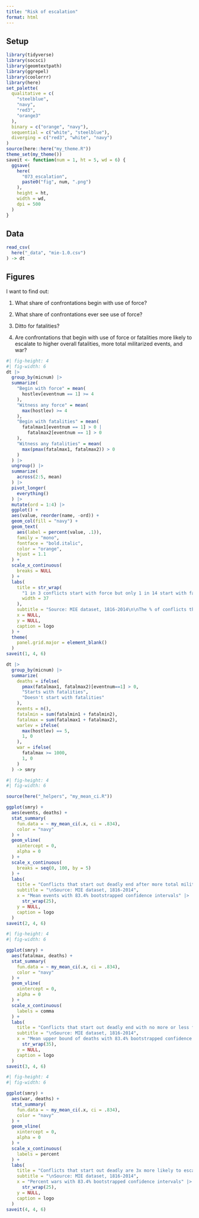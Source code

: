 ```yaml
---
title: "Risk of escalation"
format: html
---
```


## Setup

```r
library(tidyverse)
library(socsci)
library(geomtextpath)
library(ggrepel)
library(coolorrr)
library(here)
set_palette(
  qualitative = c(
    "steelblue",
    "navy",
    "red3",
    "orange3"
  ),
  binary = c("orange", "navy"),
  sequential = c("white", "steelblue"),
  diverging = c("red3", "white", "navy")
)
source(here::here("my_theme.R"))
theme_set(my_theme())
saveit <- function(num = 1, ht = 5, wd = 6) {
  ggsave(
    here(
      "073_escalation",
      paste0("fig", num, ".png")
    ),
    height = ht,
    width = wd,
    dpi = 500
  )
}
```


## Data

```r
read_csv(
  here("_data", "mie-1.0.csv")
) -> dt
```


## Figures

I want to find out:

1. What share of confrontations begin with use of force?

2. What share of confrontations ever see use of force?

3. Ditto for fatalities?

4. Are confrontations that begin with use of force or fatalities more likely to escalate to higher overall fatalities, more total militarized events, and war?


```r
#| fig-height: 4
#| fig-width: 6
dt |>
  group_by(micnum) |>
  summarize(
    "Begin with force" = mean(
      hostlev[eventnum == 1] >= 4
    ),
    "Witness any force" = mean(
      max(hostlev) >= 4
    ),
    "Begin with fatalities" = mean(
      fatalmax1[eventnum == 1] > 0 |
        fatalmax2[eventnum == 1] > 0
    ),
    "Witness any fatalities" = mean(
      max(pmax(fatalmax1, fatalmax2)) > 0
    )
  ) |>
  ungroup() |>
  summarize(
    across(2:5, mean)
  ) |>
  pivot_longer(
    everything()
  ) |>
  mutate(ord = 1:4) |>
  ggplot() +
  aes(value, reorder(name, -ord)) +
  geom_col(fill = "navy") +
  geom_text(
    aes(label = percent(value, .1)),
    family = "mono",
    fontface = "bold.italic",
    color = "orange",
    hjust = 1.1
  ) +
  scale_x_continuous(
    breaks = NULL
  ) +
  labs(
    title = str_wrap(
      "1 in 3 conflicts start with force but only 1 in 14 start with fatalities",
      width = 37
    ),
    subtitle = "Source: MIE dataset, 1816-2014\n\nThe % of conflicts that...",
    x = NULL,
    y = NULL,
    caption = logo
  ) +
  theme(
    panel.grid.major = element_blank()
  )
saveit(1, 4, 6)
``` 


```r
dt |>
  group_by(micnum) |>
  summarize(
    deaths = ifelse(
      pmax(fatalmax1, fatalmax2)[eventnum==1] > 0,
      "Starts with fatalities",
      "Doesn't start with fatalities"
    ),
    events = n(),
    fatalmin = sum(fatalmin1 + fatalmin2),
    fatalmax = sum(fatalmax1 + fatalmax2),
    warlev = ifelse(
      max(hostlev) == 5,
      1, 0
    ),
    war = ifelse(
      fatalmax >= 1000,
      1, 0
    )
  ) -> smry
```


```r
#| fig-height: 4
#| fig-width: 6

source(here("_helpers", "my_mean_ci.R"))

ggplot(smry) +
  aes(events, deaths) +
  stat_summary(
    fun.data = ~ my_mean_ci(.x, ci = .834),
    color = "navy"
  ) +
  geom_vline(
    xintercept = 0,
    alpha = 0
  ) +
  scale_x_continuous(
    breaks = seq(0, 100, by = 5)
  ) +
  labs(
    title = "Conflicts that start out deadly end after more total militarized events" |> str_wrap(37),
    subtitle = "\nSource: MIE dataset, 1816-2014",
    x = "Mean events with 83.4% bootstrapped confidence intervals" |>
      str_wrap(25),
    y = NULL,
    caption = logo
  )
saveit(2, 4, 6)
```


```r
#| fig-height: 4
#| fig-width: 6

ggplot(smry) +
  aes(fatalmax, deaths) +
  stat_summary(
    fun.data = ~ my_mean_ci(.x, ci = .834),
    color = "navy"
  ) +
  geom_vline(
    xintercept = 0,
    alpha = 0
  ) +
  scale_x_continuous(
    labels = comma
  ) +
  labs(
    title = "Conflicts that start out deadly end with no more or less fatalities" |> str_wrap(37),
    subtitle = "\nSource: MIE dataset, 1816-2014",
    x = "Mean upper bound of deaths with 83.4% bootstrapped confidence intervals" |>
      str_wrap(35),
    y = NULL,
    caption = logo
  )
saveit(3, 4, 6)
```

```r
#| fig-height: 4
#| fig-width: 6

ggplot(smry) +
  aes(war, deaths) +
  stat_summary(
    fun.data = ~ my_mean_ci(.x, ci = .834),
    color = "navy"
  ) +
  geom_vline(
    xintercept = 0,
    alpha = 0
  ) +
  scale_x_continuous(
    labels = percent
  ) +
  labs(
    title = "Conflicts that start out deadly are 3x more likely to escalate to war" |> str_wrap(37),
    subtitle = "\nSource: MIE dataset, 1816-2014",
    x = "Percent wars with 83.4% bootstrapped confidence intervals" |>
      str_wrap(25),
    y = NULL,
    caption = logo
  )
saveit(4, 4, 6)
```
